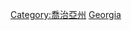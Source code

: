 {{Commonscat|Geography of Georgia (U.S. state)}}

[[Category:喬治亞州|Category:喬治亞州]]
[[Category:美國各州地理|Georgia]]
